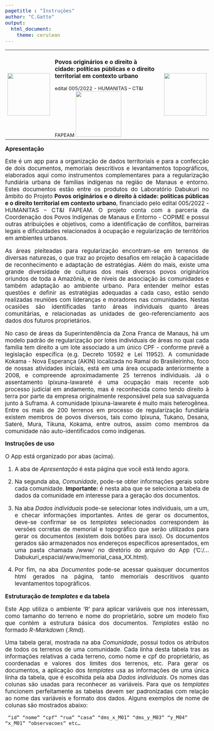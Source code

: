 ```yaml
---
pagetitle : "Instruções"
author: "C.Gatto"
output: 
  html_document:
    theme: cerulean
---
```

<head>
<style type="text/css">
  body{
  width: 100%;
  margin: 40px;
  padding: 60px;
  font-size: 14pt;
  text-align: justify;
}
</style>
</head>

<body>
<table>
<tr>
<td width = '15%'> <img width = 140px src = "DABUKURI.png" ></td>

<td width = '65%'><h3> Povos originários e o direito à cidade: políticas públicas e o direito territorial em contexto urbano </h3>
<div align = 'center' font-size = '14px' > edital 005/2022 - HUMANITAS – CT&I FAPEAM  <img width = 150px src = "FAPEAM.png"  > </div>
</td>

<td width = '15%'> <img width = 140px src = "COPIME.png" align = "right" > </td>
</tr>
</table>

__Apresentação__

Este é um app para a organização de dados territoriais e para a confecção de dois documentos, memoriais descritivos e levantamentos topográficos, elaborados aqui como instrumentos complementares para a regularização fundiária urbana de famílias indígenas na região de Manaus e entorno. Estes documentos estão entre os produtos do Laboratório Dabukuri no âmbito do Projeto **Povos originários e o direito à cidade: politicas públicas e o direito territorial em contexto urbano**, financiado pelo edital 005/2022 - HUMANITAS – CT&I FAPEAM. O projeto conta com a parceria da Coordenação dos Povos Indígenas de Manaus e Entorno - COPIME e possui outras atribuições e objetivos, como a identificação de conflitos, barreiras legais e dificuldades relacionados à ocupação e regularização de territórios em ambientes urbanos.

As áreas pleiteadas para regularização encontram-se em terrenos de diversas naturezas, o que traz ao projeto desafios em relação à capacidade de reconhecimento e adaptação de estratégias. Além do mais, existe uma grande diversidade de culturas dos mais diversos povos originários oriundos de toda a Amazônia, e de níveis de associação às comunidades e também adaptação ao ambiente urbano. Para entender melhor estas questões e definir as estratégias adequadas a cada caso, estão sendo realizadas reuniões com lideranças e moradores nas comunidades. Nestas ocasiões são identificadas tanto áreas individuais quanto áreas comunitárias, e relacionadas as unidades de geo-referenciamento aos dados dos futuros proprietários.

No caso de áreas da Superintendência da Zona Franca de Manaus, há um modelo padrão de regularização por lotes individuais de áreas no qual cada família tem direito a um lote associado a um único CPF - conforme prevê a legislação específica (e.g. Decreto 10592 e Lei 11952). A comunidade Kokama - Nova Esperança (AKIN) localizada no Ramal do Brasileirinho, foco de nossas atividades iniciais, está em uma área ocupada anteriormente a 2008, e compreende aproximadamente 25 terrenos individuais. Já o assentamento Ipixuna-Iawareté é uma ocupação mais recente sob processo judicial em andamento, mas é reconhecida como tendo direito à terra por parte da empresa originalmente responsável pela sua salvaguarda junto à Suframa. A comunidade Ipixuna-Iawarete é muito mais heterogênea. Entre os mais de 200 terrenos em processo de regularização fundiária existem membros de povos diversos, tais como Ipixuna, Tukano, Desana, Sateré, Mura, Tikuna, Kokama, entre outros, assim como membros da comunidade não auto-identificados como indígenas.

__Instruções de uso__

O App está organizado por abas (acima). 

1. A aba de *Apresentação* é esta página que você está lendo agora.

2. Na segunda aba, *Comunidade*, pode-se obter informações gerais sobre cada comunidade. __Importante:__ é nesta aba que se seleciona a tabela de dados da comunidade em interesse para a geração dos documentos.

3. Na aba *Dados individuais* pode-se selecionar lotes individuais, um a um, e checar informações importantes. Antes de gerar os documentos, deve-se confirmar se os *templates* selecionados correspondem às versões corretas de memorial e topográfico que serão utilizados para gerar os documentos (existem dois botões para isso). Os documentos gerados são armazenados nos endereços específicos apresentados, em uma pasta chamada */www/* no diretório do arquivo do App ('C:/...Dabukuri_espacial/www/memorial_casa_XX.html).

4. Por fim, na aba *Documentos* pode-se acessar quaisquer documentos html gerados na página, tanto memoriais descritivos quanto levantamentos topográficos.


__Estruturação de *templates* e da tabela__

Este App utiliza o ambiente 'R' para aplicar variáveis que nos interessam, como tamanho do terreno e nome do proprietário, sobre um modelo fixo que contém a estrutura básica dos documentos. *Templates* estão no formado *R-Markdown* (.Rmd).

Uma tabela geral, mostrada na aba *Comunidade*, possui todos os atributos de todos os terrenos de uma comunidade. Cada linha desta tabela tras as informações relativas a cada terreno, como nome e cpf do proprietário, as coordenadas e valores dos limites dos terrenos, etc. Para gerar os documentos, a aplicação dos *templates* usa as informações de uma única linha da tabela, que é escolhida pela aba *Dados individuais*. Os nomes das colunas são usadas para reconhecer as variáveis. Para que os *templates* funcionem perfeitamente as tabelas devem ser padronizadas com relação ao nome das variáveis e formato dos dados. Alguns exemplos de nome de colunas são mostrados abaixo:

<code> "id"   "nome"    "cpf"   "rua"   "casa"    "dms_x_M01"   "dms_y_M03"   "y_M04"   "x_M01"   "observacoes" etc...
</code>


<!--
Seguindo os seguintes passos pode-se facilmente gerar e conferir os dados de todos os terrenos com dados disponíveis:

1. Escolha a comuniade desejada;
2. Depois escolha a tabela específica de cada comunidade na primeira aba ("Comunidade");
3. Encontre o proprietário e o terreno desejado e confira os principais dados - anote a 'ID' do terreno;
4. Na aba "Dados individuais" digite o número da casa conforme o ID anotado anteriormente e verifique as informações mais uma vez;
5. Na aba "Documentos" você pode verificar a versão final dos docs Memorial e Topográfico (se não carregar copie o endereço e abra no seu browser - ou reabra o app)
6. Quaisquer modificações devem ser feitas na tabela e salvas no mesmo formato .csv da tabela original

-->

</body>




